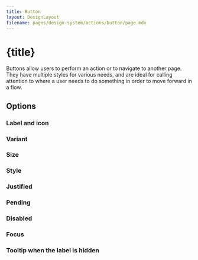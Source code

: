 ```yaml
---
title: Button
layout: DesignLayout
filename: pages/design-system/actions/button/page.mdx
---
```



# {title}

Buttons allow users to perform an action or to navigate to another page. They have multiple styles for various needs, and are ideal for calling attention to where a user needs to do something in order to move forward in a flow.


<MainView />


## Options 

### Label and icon
<OptionsView />

### Variant
<VariantView />

### Size
<SizeView />

### Style 
<StyleView />

### Justified 
<JustifiedView />

### Pending
<PendingView />

### Disabled
<DisabledView />

### Focus 

<FocusedView />


### Tooltip when the label is hidden

<TooltipView />


